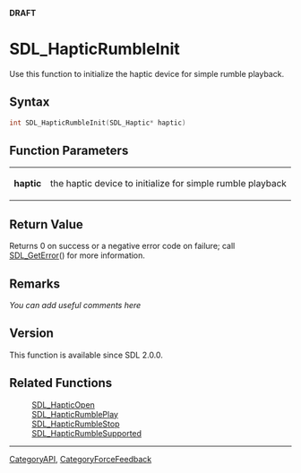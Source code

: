 <span color="red">'''DRAFT'''</span>

= SDL_HapticRumbleInit =
Use this function to initialize the <!-- a --> haptic device for simple rumble playback.


== Syntax ==
<syntaxhighlight lang='c++'>
int SDL_HapticRumbleInit(SDL_Haptic* haptic)
</syntaxhighlight>

== Function Parameters ==
{|
|'''haptic'''
|the haptic device to initialize for simple rumble playback
|}

== Return Value ==
Returns 0 on success or a negative error code on failure; call [[SDL_GetError]]() for more information.

== Remarks ==
''You can add useful comments here''

== Version ==
This function is available since SDL 2.0.0.

== Related Functions ==
:[[SDL_HapticOpen]]
:[[SDL_HapticRumblePlay]]
:[[SDL_HapticRumbleStop]]
:[[SDL_HapticRumbleSupported]]

----
[[CategoryAPI]], [[CategoryForceFeedback]]
